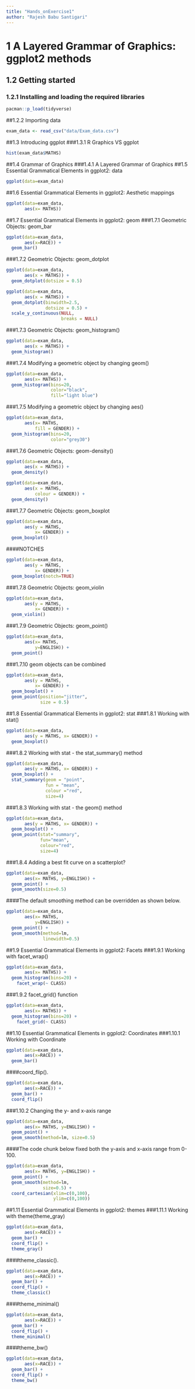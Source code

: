 ```yaml
---
title: "Hands_onExercise1"
author: "Rajesh Babu Santigari"
---
```


# 1  A Layered Grammar of Graphics: ggplot2 methods
## 1.2 Getting started
### 1.2.1 Installing and loading the required libraries
```r
pacman::p_load(tidyverse)
```
##1.2.2 Importing data
```r
exam_data <- read_csv("data/Exam_data.csv")
```
##1.3 Introducing ggplot
###1.3.1 R Graphics VS ggplot
```R
hist(exam_data$MATHS)
```
##1.4 Grammar of Graphics
###1.4.1 A Layered Grammar of Graphics
##1.5 Essential Grammatical Elements in ggplot2: data
```r
ggplot(data=exam_data)
```
##1.6 Essential Grammatical Elements in ggplot2: Aesthetic mappings
```r
ggplot(data=exam_data, 
       aes(x= MATHS))
```
##1.7 Essential Grammatical Elements in ggplot2: geom
###1.7.1 Geometric Objects: geom_bar
```r
ggplot(data=exam_data, 
       aes(x=RACE)) +
  geom_bar()
```
###1.7.2 Geometric Objects: geom_dotplot
```r
ggplot(data=exam_data, 
       aes(x = MATHS)) +
  geom_dotplot(dotsize = 0.5)
```
```r
ggplot(data=exam_data, 
       aes(x = MATHS)) +
  geom_dotplot(binwidth=2.5,         
               dotsize = 0.5) +      
  scale_y_continuous(NULL,           
                     breaks = NULL)  
```
###1.7.3 Geometric Objects: geom_histogram()
```r
ggplot(data=exam_data, 
       aes(x = MATHS)) +
  geom_histogram()       
```
###1.7.4 Modifying a geometric object by changing geom()
```r
ggplot(data=exam_data, 
       aes(x= MATHS)) +
  geom_histogram(bins=20,            
                 color="black",      
                 fill="light blue")  
```
###1.7.5 Modifying a geometric object by changing aes()
```r
ggplot(data=exam_data, 
       aes(x= MATHS, 
           fill = GENDER)) +
  geom_histogram(bins=20, 
                 color="grey30")
```
###1.7.6 Geometric Objects: geom-density()
```r
ggplot(data=exam_data, 
       aes(x = MATHS)) +
  geom_density()           
```
```r
ggplot(data=exam_data, 
       aes(x = MATHS, 
           colour = GENDER)) +
  geom_density()
```
###1.7.7 Geometric Objects: geom_boxplot
```r
ggplot(data=exam_data, 
       aes(y = MATHS,       
           x= GENDER)) +    
  geom_boxplot()            
```
####NOTCHES
```r
ggplot(data=exam_data, 
       aes(y = MATHS, 
           x= GENDER)) +
  geom_boxplot(notch=TRUE)
```
###1.7.8 Geometric Objects: geom_violin
```r
ggplot(data=exam_data, 
       aes(y = MATHS, 
           x= GENDER)) +
  geom_violin()
```
###1.7.9 Geometric Objects: geom_point()
```r
ggplot(data=exam_data, 
       aes(x= MATHS, 
           y=ENGLISH)) +
  geom_point()            
```
###1.7.10 geom objects can be combined
```r
ggplot(data=exam_data, 
       aes(y = MATHS, 
           x= GENDER)) +
  geom_boxplot() +                    
  geom_point(position="jitter", 
             size = 0.5)        
```
##1.8 Essential Grammatical Elements in ggplot2: stat
###1.8.1 Working with stat()
```r
ggplot(data=exam_data, 
       aes(y = MATHS, x= GENDER)) +
  geom_boxplot()
```
###1.8.2 Working with stat - the stat_summary() method
```r
ggplot(data=exam_data, 
       aes(y = MATHS, x= GENDER)) +
  geom_boxplot() +
  stat_summary(geom = "point",       
               fun = "mean",         
               colour ="red",        
               size=4)               
```
###1.8.3 Working with stat - the geom() method
```r
ggplot(data=exam_data, 
       aes(y = MATHS, x= GENDER)) +
  geom_boxplot() +
  geom_point(stat="summary",        
             fun="mean",           
             colour="red",          
             size=4)          
```
###1.8.4 Adding a best fit curve on a scatterplot?
```r
ggplot(data=exam_data, 
       aes(x= MATHS, y=ENGLISH)) +
  geom_point() +
  geom_smooth(size=0.5)
```
####The default smoothing method can be overridden as shown below.
```r
ggplot(data=exam_data, 
       aes(x= MATHS, 
           y=ENGLISH)) +
  geom_point() +
  geom_smooth(method=lm, 
              linewidth=0.5)
```
##1.9 Essential Grammatical Elements in ggplot2: Facets
###1.9.1 Working with facet_wrap()
```r
ggplot(data=exam_data, 
       aes(x= MATHS)) +
  geom_histogram(bins=20) +
    facet_wrap(~ CLASS)
```
###1.9.2 facet_grid() function
```r
ggplot(data=exam_data, 
       aes(x= MATHS)) +
  geom_histogram(bins=20) +
    facet_grid(~ CLASS)
```
##1.10 Essential Grammatical Elements in ggplot2: Coordinates
###1.10.1 Working with Coordinate
```r
ggplot(data=exam_data, 
       aes(x=RACE)) +
  geom_bar()
```
####coord_flip().
```r
ggplot(data=exam_data, 
       aes(x=RACE)) +
  geom_bar() +
  coord_flip()
```
###1.10.2 Changing the y- and x-axis range
```r
ggplot(data=exam_data, 
       aes(x= MATHS, y=ENGLISH)) +
  geom_point() +
  geom_smooth(method=lm, size=0.5)
```
####The code chunk below fixed both the y-axis and x-axis range from 0-100.
```r
ggplot(data=exam_data, 
       aes(x= MATHS, y=ENGLISH)) +
  geom_point() +
  geom_smooth(method=lm, 
              size=0.5) +  
  coord_cartesian(xlim=c(0,100),
                  ylim=c(0,100))
```
##1.11 Essential Grammatical Elements in ggplot2: themes
###1.11.1 Working with theme(theme_gray)
```r
ggplot(data=exam_data, 
       aes(x=RACE)) +
  geom_bar() +
  coord_flip() +
  theme_gray()
```
####theme_classic().
```r
ggplot(data=exam_data, 
       aes(x=RACE)) +
  geom_bar() +
  coord_flip() +
  theme_classic()
```
####theme_minimal()
```r
ggplot(data=exam_data, 
       aes(x=RACE)) +
  geom_bar() +
  coord_flip() +
  theme_minimal()
```
####theme_bw()
```r
ggplot(data=exam_data, 
       aes(x=RACE)) +
  geom_bar() +
  coord_flip() +
  theme_bw()
```




